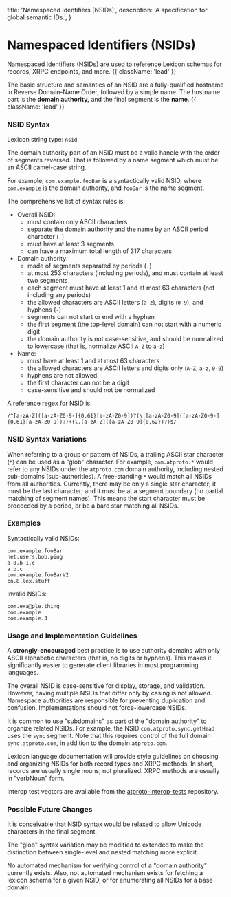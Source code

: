   title: 'Namespaced Identifiers (NSIDs)',
  description:
    'A specification for global semantic IDs.',
}

# Namespaced Identifiers (NSIDs)

Namespaced Identifiers (NSIDs) are used to reference Lexicon schemas for records, XRPC endpoints, and more. {{ className: 'lead' }}

The basic structure and semantics of an NSID are a fully-qualified hostname in Reverse Domain-Name Order, followed by a simple name. The hostname part is the **domain authority,** and the final segment is the **name**. {{ className: 'lead' }}


### NSID Syntax

Lexicon string type: `nsid`

The domain authority part of an NSID must be a valid handle with the order of segments reversed. That is followed by a name segment which must be an ASCII camel-case string.

For example, `com.example.fooBar` is a syntactically valid NSID, where `com.example` is the domain authority, and `fooBar` is the name segment.

The comprehensive list of syntax rules is:

- Overall NSID:
    - must contain only ASCII characters
    - separate the domain authority and the name by an ASCII period character (`.`)
    - must have at least 3 segments
    - can have a maximum total length of 317 characters
- Domain authority:
    - made of segments separated by periods (`.`)
    - at most 253 characters (including periods), and must contain at least two segments
    - each segment must have at least 1 and at most 63 characters (not including any periods)
    - the allowed characters are ASCII letters (`a-z`), digits (`0-9`), and hyphens (`-`)
    - segments can not start or end with a hyphen
    - the first segment (the top-level domain) can not start with a numeric digit
    - the domain authority is not case-sensitive, and should be normalized to lowercase (that is, normalize ASCII `A-Z` to `a-z`)
- Name:
    - must have at least 1 and at most 63 characters
    - the allowed characters are ASCII letters and digits only (`A-Z`, `a-z`, `0-9`)
    - hyphens are not allowed
    - the first character can not be a digit
    - case-sensitive and should not be normalized

A reference regex for NSID is:

```
/^[a-zA-Z]([a-zA-Z0-9-]{0,61}[a-zA-Z0-9])?(\.[a-zA-Z0-9]([a-zA-Z0-9-]{0,61}[a-zA-Z0-9])?)+(\.[a-zA-Z]([a-zA-Z0-9]{0,62})?)$/
```


### NSID Syntax Variations

When referring to a group or pattern of NSIDs, a trailing ASCII star character (`*`) can be used as a "glob" character. For example, `com.atproto.*` would refer to any NSIDs under the `atproto.com` domain authority, including nested sub-domains (sub-authorities). A free-standing `*` would match all NSIDs from all authorities. Currently, there may be only a single star character; it must be the last character; and it must be at a segment boundary (no partial matching of segment names). This means the start character must be proceeded by a period, or be a bare star matching all NSIDs.


### Examples

Syntactically valid NSIDs:

```
com.example.fooBar
net.users.bob.ping
a-0.b-1.c
a.b.c
com.example.fooBarV2
cn.8.lex.stuff
```

Invalid NSIDs:

```
com.exa💩ple.thing
com.example
com.example.3
```


### Usage and Implementation Guidelines

A **strongly-encouraged** best practice is to use authority domains with only ASCII alphabetic characters (that is, no digits or hyphens). This makes it significantly easier to generate client libraries in most programming languages.

The overall NSID is case-sensitive for display, storage, and validation. However, having multiple NSIDs that differ only by casing is not allowed. Namespace authorities are responsible for preventing duplication and confusion. Implementations should not force-lowercase NSIDs.

It is common to use "subdomains" as part of the "domain authority" to organize related NSIDs. For example, the NSID `com.atproto.sync.getHead` uses the `sync` segment. Note that this requires control of the full domain `sync.atproto.com`, in addition to the domain `atproto.com`.

Lexicon language documentation will provide style guidelines on choosing and organizing NSIDs for both record types and XRPC methods. In short, records are usually single nouns, not pluralized. XRPC methods are usually in "verbNoun" form.

Interop test vectors are available from the [atproto-interop-tests](https://github.com/bluesky-social/atproto-interop-tests) repository.

### Possible Future Changes

It is conceivable that NSID syntax would be relaxed to allow Unicode characters in the final segment.

The "glob" syntax variation may be modified to extended to make the distinction between single-level and nested matching more explicit.

No automated mechanism for verifying control of a "domain authority" currently exists. Also, not automated mechanism exists for fetching a lexicon schema for a given NSID, or for enumerating all NSIDs for a base domain.
